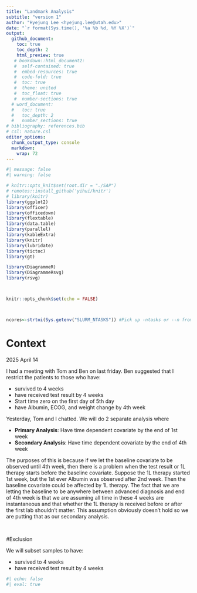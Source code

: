 ```yaml
---
title: "Landmark Analysis"
subtitle: "version 1"
author: "Hyejung Lee <hyejung.lee@utah.edu>"
date: "`r format(Sys.time(), '%a %b %d, %Y %X')`"
output:
  github_document:
    toc: true
    toc_depth: 2
    html_preview: true
   # bookdown::html_document2:
   #  self-contained: true
   #  embed-resources: true
   #  code-fold: true
   #  toc: true
   #  theme: united
   #  toc_float: true
   #  number-sections: true
  # word_document:
  #   toc: true
  #   toc_depth: 2
  #   number_sections: true 
# bibliography: references.bib
# csl: nature.csl
editor_options: 
  chunk_output_type: console
  markdown: 
    wrap: 72
---
```


```r
#| message: false
#| warning: false

# knitr::opts_knit$set(root.dir = "./SAP")
# remotes::install_github('yihui/knitr')
# library(knitr)
library(ggplot2)
library(officer)
library(officedown)
library(flextable)
library(data.table)
library(parallel)
library(kableExtra)
library(knitr)
library(lubridate)
library(tictoc)
library(gt)

library(DiagrammeR)
library(DiagrammeRsvg)
library(rsvg)



knitr::opts_chunk$set(echo = FALSE)



ncores<-strtoi(Sys.getenv("SLURM_NTASKS")) #Pick up -ntasks or --n from the environment
```



# Context

2025 April 14

I had a meeting with Tom and Ben on last friday.
Ben suggested that I restrict the patients to those who have:

- survived to 4 weeks
- have received test result by 4 weeks
- Start time zero on the first day of 5th day
- have Albumin, ECOG, and weight change by 4th week

Yesterday, Tom and I chatted. 
We will do 2 separate analysis where 

- **Primary Analysis**: Have time dependent covariate by the end of 1st week
- **Secondary Analysis**: Have time dependent covariate by the end of 4th week

The purposes of this is because if we let the baseline covariate to be observed until 4th week, then there is a problem when the test result or 1L therapy starts before the baseline covariate. Suppose the 1L therapy started 1st week, but the 1st ever Albumin was observed after 2nd week. Then the baseline covariate could be affected by 1L therapy. The fact that we are letting the baseline to be anywhere between advanced diagnosis and end of 4th week is that we are assuming all time in these 4 weeks are instantaneous and that whether the 1L therapy is received before or after the first lab shouldn't matter. This assumption obviously doesn't hold so we are putting that as our secondary analysis.


\

#Exclusion

We will subset samples to have:

- survived to 4 weeks
- have received test result by 4 weeks


```r
#| echo: false
#| eval: true
```


 
